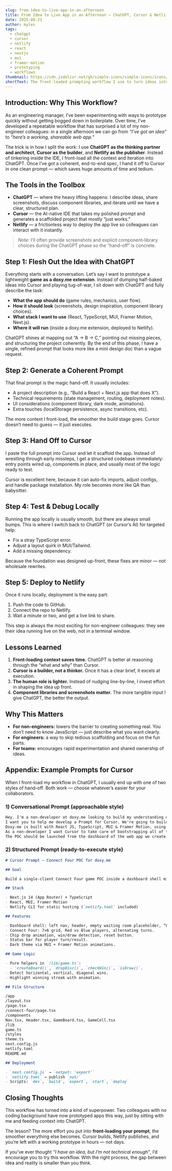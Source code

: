 ```yaml
---
slug: from-idea-to-live-app-in-an-afternoon
title: From Idea to Live App in an Afternoon — ChatGPT, Cursor & Netlify
date: 2025-08-21
author: myles
tags:
  - chatgpt
  - cursor
  - netlify
  - react
  - nextjs
  - mui
  - framer-motion
  - prototyping
  - workflows
thumbnail: https://cdn.jsdelivr.net/gh/simple-icons/simple-icons/icons/netlify.svg
shortText: The front-loaded prompting workflow I use to turn ideas into live web apps fast — with ChatGPT as architect, Cursor as builder, and Netlify as publisher.
---
```


## Introduction: Why This Workflow?

As an engineering manager, I’ve been experimenting with ways to prototype quickly without getting bogged down in boilerplate. Over time, I’ve developed a repeatable workflow that has surprised a lot of my non-engineer colleagues: in a single afternoon we can go from _“I’ve got an idea”_ to _“here’s a working, shareable web app.”_

The trick is in how I split the work: I use **ChatGPT as the thinking partner and architect**, **Cursor as the builder**, and **Netlify as the publisher**. Instead of tinkering inside the IDE, I front-load all the context and iteration into ChatGPT. Once I’ve got a coherent, end-to-end spec, I hand it off to Cursor in one clean prompt — which saves huge amounts of time and tedium.

## The Tools in the Toolbox

- **ChatGPT** — where the heavy lifting happens: I describe ideas, share screenshots, discuss component libraries, and iterate until we have a clear, structured plan.
- **Cursor** — the AI-native IDE that takes my polished prompt and generates a scaffolded project that mostly “just works.”
- **Netlify** — a frictionless way to deploy the app live so colleagues can interact with it instantly.

> _Note:_ I’ll often provide screenshots and explicit component-library choices during the ChatGPT phase so the “hand-off” is concrete.

## Step 1: Flesh Out the Idea with ChatGPT

Everything starts with a conversation. Let’s say I want to prototype a lightweight **game as a doxy.me extension**. Instead of dumping half-baked ideas into Cursor and playing tug-of-war, I sit down with ChatGPT and fully describe the task:

- **What the app should do** (game rules, mechanics, user flow).
- **How it should look** (screenshots, design inspiration, component library choices).
- **What stack I want to use** (React, TypeScript, MUI, Framer Motion, Next.js).
- **Where it will run** (inside a doxy.me extension, deployed to Netlify).

ChatGPT shines at mapping out “A → B → C,” pointing out missing pieces, and structuring the project coherently. By the end of this phase, I have a single, refined prompt that looks more like a mini design doc than a vague request.

## Step 2: Generate a Coherent Prompt

That final prompt is the magic hand-off. It usually includes:

- A project description (e.g., “Build a React + Next.js app that does X”).
- Technical requirements (state management, routing, deployment notes).
- UI considerations (component library, dark mode, animations).
- Extra touches (localStorage persistence, async transitions, etc).

The more context I front-load, the smoother the build stage goes. Cursor doesn’t need to guess — it just executes.

## Step 3: Hand Off to Cursor

I paste the full prompt into Cursor and let it scaffold the app. Instead of wrestling through early missteps, I get a structured codebase immediately: entry points wired up, components in place, and usually most of the logic ready to test.

Cursor is excellent here, because it can auto-fix imports, adjust configs, and handle package installation. My role becomes more like QA than babysitter.

## Step 4: Test & Debug Locally

Running the app locally is usually smooth, but there are always small bumps. This is where I switch back to ChatGPT (or Cursor’s AI) for targeted help:

- Fix a stray TypeScript error.
- Adjust a layout quirk in MUI/Tailwind.
- Add a missing dependency.

Because the foundation was designed up-front, these fixes are minor — not wholesale rewrites.

## Step 5: Deploy to Netlify

Once it runs locally, deployment is the easy part:

1. Push the code to GitHub.
2. Connect the repo to Netlify.
3. Wait a minute or two, and get a live link to share.

This step is always the most exciting for non-engineer colleagues: they see their idea running live on the web, not in a terminal window.

## Lessons Learned

1. **Front-loading context saves time.** ChatGPT is better at reasoning through the “what and why” than Cursor.
2. **Cursor is a builder, not a thinker.** Once it has a clear brief, it excels at execution.
3. **The human role is lighter.** Instead of nudging line-by-line, I invest effort in shaping the idea up front.
4. **Component libraries and screenshots matter.** The more tangible input I give ChatGPT, the better the output.

## Why This Matters

- **For non-engineers:** lowers the barrier to creating something real. You don’t need to know JavaScript — just describe what you want clearly.
- **For engineers:** a way to skip tedious scaffolding and focus on the fun parts.
- **For teams:** encourages rapid experimentation and shared ownership of ideas.

## Appendix: Example Prompts for Cursor

When I front-load my workflow in ChatGPT, I usually end up with one of two styles of hand-off. Both work — choose whatever’s easier for your collaborators.

### 1) Conversational Prompt (approachable style)

```markdown
Hey. I'm a non-developer at doxy.me looking to build my understanding of web development and play around with AI tooling to generate POCs and ideas for our product. As a Telemedicine product one of the focus areas at the moment is games and interactivity both in and outside of the call experience. Take a look at the attached screenshot of the doxy.me provider dashboard today.
I want you to help me develop a Prompt for Cursor. We're going to build Connect 4 as a game for doxy.me, and whilst we should build a container that somewhat mimics doxy.me, the main focus should be on the game window itself. Also see attached a mock of how this Connect 4 game might look.
Doxy.me is built with React JS, TypeScript, MUI & Framer Motion, using a custom component lib. It's powered by NextJS and we should aim to build an app that can be hosted on Netlify and runs as a static web app in the browser. Whilst we use realtime messaging, we can omit that for this POC.
As a non-developer I want Cursor to take care of bootstrapping all of the dependencies, configuration and technology choices within the constraints and parameters that we outline here, it should take care of building and running the app locally, and when ready, should deploy via netlify-cli with a netlify.toml file.
The POC should be launched from the dashboard of the web app we create, and all game rules of Connect 4 should apply; i.e., one player (the provider or patient) takes the first turn, selects a column, and a blue or red chip (a colour to represent each player) should be placed at the lowest available point on the grid, for that column. Players should take it in turns until a winning condition is met, or there's a draw. Once the game concludes there should be a reset button and the game state should start over. Again, this is a POC which does not need to be powered by actual realtime messaging, a single client is OK for the purposes of the POC and everything should be developed with static asset deployment in mind.
```

### 2) Structured Prompt (ready-to-execute style)

```markdown
# Cursor Prompt — Connect Four POC for doxy.me

## Goal

Build a single-client Connect Four game POC inside a dashboard shell mimicking the doxy.me provider dashboard. Focus on the game window. Deploy as a static site on Netlify.

## Stack

- Next.js 14 (App Router) + TypeScript
- React, MUI, Framer Motion
- Netlify CLI for static hosting (`netlify.toml` included)

## Features

- Dashboard shell: left nav, header, empty waiting room placeholder, “Launch Connect Four” button.
- Connect Four: 7×6 grid, Red vs Blue players, alternating turns.
- Chip drop animation, win/draw detection, reset button.
- Status bar for player turn/result.
- Dark theme via MUI + Framer Motion animations.

## Game Logic

- Pure helpers in `/lib/game.ts`:
  - `createBoard()`, `dropDisc()`, `checkWin()`, `isDraw()`.
- Detect horizontal, vertical, diagonal wins.
- Highlight winning streak with animation.

## File Structure

/app
/layout.tsx
/page.tsx
/connect-four/page.tsx
/components
Nav.tsx, Header.tsx, GameBoard.tsx, GameCell.tsx
/lib
game.ts
/styles
theme.ts
next.config.js
netlify.toml
README.md

## Deployment

- `next.config.js` → `output: 'export'`
- `netlify.toml` → publish `out/`
- Scripts: `dev`, `build`, `export`, `start`, `deploy`
```

## Closing Thoughts

This workflow has turned into a kind of superpower. Two colleagues with no coding background have now prototyped apps this way, just by sitting with me and feeding context into ChatGPT.

The lesson? The more effort you put into **front-loading your prompt**, the smoother everything else becomes. Cursor builds, Netlify publishes, and you’re left with a working prototype in hours — not days.

If you’ve ever thought _“I have an idea, but I’m not technical enough”_, I’d encourage you to try this workflow. With the right process, the gap between idea and reality is smaller than you think.
